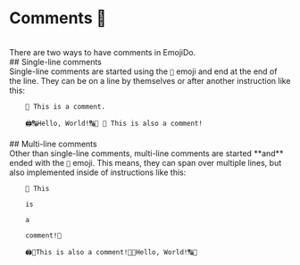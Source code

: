 
# Comments 📜
<br/>
There are two ways to have comments in EmojiDo.
<br/>
## Single-line comments
<br/>
Single-line comments are started using the <Code inline={true}>📣</Code> emoji and end at the end of the line.
They can be on a line by themselves or after another instruction like this:
<br/>
<Code toCopy={"📣 This is a comment.\n🖨️🔠Hello, World!🔠🚀 📣 This is also a comment!"}>
    📣 This is a comment. <br/>
    🖨️🔠Hello, World!🔠🚀 📣 This is also a comment!
</Code>
<br/>
## Multi-line comments
<br/>
Other than single-line comments, multi-line comments are started **and** ended with the <Code inline={true}>📯</Code> emoji.
This means, they can span over multiple lines, but also implemented inside of instructions like this:
<br/>
<Code toCopy={"📯 This \nis \na \ncomment! \n🖨️📯This is also a comment!📯🔠Hello, World!🔠🚀"}>
    📯 This <br/>
    is <br/>
    a <br/>
    comment!📯 <br/>
    🖨️📯This is also a comment!📯🔠Hello, World!🔠🚀<br/>
</Code>